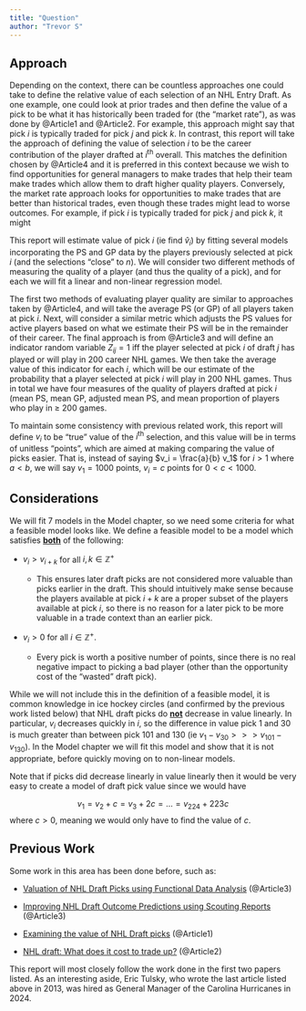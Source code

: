 ```yaml
---
title: "Question"
author: "Trevor S"
---
```


## Approach

Depending on the context, there can be countless approaches one could take to define the relative value of each selection of an NHL Entry Draft. As one example, one could look at prior trades and then define the value of a pick to be what it has historically been traded for (the "market rate"), as was done by @Article1 and @Article2. For example, this approach might say that pick $i$ is typically traded for pick $j$ and pick $k$. In contrast, this report will take the approach of defining the value of selection $i$ to be the career contribution of the player drafted at $i^{\text{th}}$ overall. This matches the definition chosen by @Article4 and it is preferred in this context because we wish to find opportunities for general managers to make trades that help their team make trades which allow them to draft higher quality players. Conversely, the market rate approach looks for opportunities to make trades that are better than historical trades, even though these trades might lead to worse outcomes. For example, if pick $i$ is typically traded for pick $j$ and pick $k$, it might

This report will estimate value of pick $i$ (ie find $\hat v_i$) by fitting several models incorporating the PS and GP data by the players previously selected at pick $i$ (and the selections "close" to $n$). We will consider two different methods of measuring the quality of a player (and thus the quality of a pick), and for each we will fit a linear and non-linear regression model.

The first two methods of evaluating player quality are similar to approaches taken by @Article4, and will take the average PS (or GP) of all players taken at pick $i$. Next, will consider a similar metric which adjusts the PS values for active players based on what we estimate their PS will be in the remainder of their career. The final approach is from @Article3 and will define an indicator random variable $Z_{ij} = 1$ iff the player selected at pick $i$ of draft $j$ has played or will play in 200 career NHL games. We then take the average value of this indicator for each $i$, which will be our estimate of the probability that a player selected at pick $i$ will play in 200 NHL games. Thus in total we have four measures of the quality of players drafted at pick $i$ (mean PS, mean GP, adjusted mean PS, and mean proportion of players who play in $\ge$ 200 games.

To maintain some consistency with previous related work, this report will define $v_i$ to be "true" value of the $i^{\text{th}}$ selection, and this value will be in terms of unitless "points", which are aimed at making comparing the value of picks easier. That is, instead of saying $v_i = \frac{a}{b} v_1$ for $i > 1$ where $a < b$, we will say $v_1 = 1000$ points, $v_i = c$ points for $0 < c < 1000$.

## Considerations

We will fit 7 models in the Model chapter, so we need some criteria for what a feasible model looks like. We define a feasible model to be a model which satisfies [**both**]{.underline} of the following:

-   $v_i > v_{i+k}$ for all $i, k \in \mathbb Z^+$

    -   This ensures later draft picks are not considered more valuable than picks earlier in the draft. This should intuitively make sense because the players available at pick $i+k$ are a proper subset of the players available at pick $i$, so there is no reason for a later pick to be more valuable in a trade context than an earlier pick.

-   $v_i > 0$ for all $i \in \mathbb Z^+$.

    -   Every pick is worth a positive number of points, since there is no real negative impact to picking a bad player (other than the opportunity cost of the "wasted" draft pick).

While we will not include this in the definition of a feasible model, it is common knowledge in ice hockey circles (and confirmed by the previous work listed below) that NHL draft picks do [**not**]{.underline} decrease in value linearly. In particular, $v_i$ decreases quickly in $i$, so the difference in value pick 1 and 30 is much greater than between pick 101 and 130 (ie $v_1 - v_{30} >>> v_{101} - v_{130}$). In the Model chapter we will fit this model and show that it is not appropriate, before quickly moving on to non-linear models.

Note that if picks did decrease linearly in value linearly then it would be very easy to create a model of draft pick value since we would have

$$ v_1 = v_2 + c = v_3 + 2c = ... = v_{224} + 223c $$where $c > 0$, meaning we would only have to find the value of $c$.

## Previous Work

Some work in this area has been done before, such as:

-   [Valuation of NHL Draft Picks using Functional Data Analysis](https://summit.sfu.ca/_flysystem/fedora/2023-02/etd22223.pdf) (@Article3)

-   [Improving NHL Draft Outcome Predictions using Scouting Reports](https://hluo27.github.io/assets/files/NHL_Draft_Scouting_Reports.pdf) (@Article3)

-   [Examining the value of NHL Draft picks](https://soundofhockey.com/2022/06/06/examining-the-value-of-nhl-draft-picks/amp/) (@Article1)

-   [NHL draft: What does it cost to trade up?](https://www.broadstreethockey.com/post/nhl-draft-pick-value-trading-up/) (@Article2)

This report will most closely follow the work done in the first two papers listed. As an interesting aside, Eric Tulsky, who wrote the last article listed above in 2013, was hired as General Manager of the Carolina Hurricanes in 2024.
